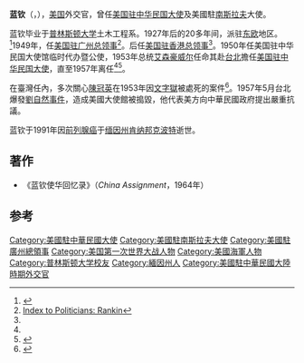 {{Infobox Person
| name   = 蓝钦<br />Karl L. Rankin
| image     = American Ambassador Karl Rankin 藍欽大使.jpg
| caption  = 藍欽大使出席[[台大醫學院|台大醫學院]]擴充計劃附設醫院放射線科建築破土典禮，1953年8月31日
| birth_date  = 1898年9月4日
| birth_place = {{美国}}[[威斯康星州|威斯康星州]][[马尼托沃克_(威斯康星州)|马尼托沃克]]
| death_date  = {{death date and age|1991|1|15|1898|9|4}}
| death_place = {{美国}}[[缅因州|缅因州]][[肯纳邦克波特_(缅因州)|肯纳邦克波特]]
| occupation  = 外交官
| parents        = 
}}

'''蓝钦'''（'''{{lang-en|Karl L. Rankin}}'''，{{bd|1898年|9月4日|1991年|1月15日}}），[[美国|美国]]外交官，曾任[[美国驻华大使列表|美国驻中华民国大使]]及美國駐[[南斯拉夫|南斯拉夫]]大使。

蓝钦毕业于[[普林斯顿大学|普林斯顿大学]]土木工程系。1927年后的20多年间，派驻[[东欧|东欧]]地区。<ref name="cca">{{cite web|url=http://nrch.cca.gov.tw/ccahome/website/site20/contents/018/cca220003-li-wpkbhisdict004506-1318-u.xml|title=臺灣歷史辭典 - 十八畫 - 藍欽|publisher=国家文化资料库|accessdate=2010-02-26}}{{dead link|date=2018年4月 |bot=InternetArchiveBot |fix-attempted=yes }}</ref>1949年，任[[美国驻广州总领事|美国驻广州总领事]]<ref>[http://politicalgraveyard.com/bio/rankin.html Index to Politicians: Rankin]</ref>。后任[[美国驻香港总领事|美国驻香港总领事]]<ref name="cca" />。1950年任美国驻中华民国大使馆临时代办暨公使，1953年总统[[艾森豪威尔|艾森豪威尔]]任命其赴[[台北|台北]]擔任[[美国驻华大使列表|美国驻中华民国大使]]，直至1957年离任<ref name="cca" /><ref>{{cite web |url=http://www.spot.org.tw/introduction/aboutus.html |title=台北之家成立经纬 |publisher=台北之家 |accessdate=2010-02-26 }}</ref>。

在臺灣任內，多次關心[[陳冠英|陳冠英]]在1953年因[[文字獄|文字獄]]被處死的案件<ref name="李禎祥">{{Cite news|url=http://www.peoplenews.tw/news/3dedeaef-17ab-4c60-9481-70f9e216d650|title=一本奪命的暢銷書：陳冠英叛亂案始末|language=zh-tw|publisher=《民報》|author=李禎祥|date=2015-10-01|accessdate=2016-05-05}}</ref>。1957年5月台北爆發[[劉自然事件|劉自然事件]]，造成美國大使館被搗毀，他代表美方向中華民國政府提出嚴重抗議。

蓝钦于1991年因[[前列腺癌|前列腺癌]]于[[缅因州|缅因州]][[肯纳邦克波特_(缅因州)|肯纳邦克波特]]逝世。

==著作==
*《蓝钦使华回忆录》（''China Assignment''，1964年）

==参考==
{{reflist}}

{{start box}}
{{s-none|无}}
{{s-title|[[美国驻港澳总领事|美国驻港澳总领事]]|1949年—1950年}}
{{s-after|[[马康卫|马康卫]]}}
{{s-before|[[司徒雷登|司徒雷登]]}}
{{s-title|[[美国驻华大使|美国驻华大使]]|1953年—1957年<br>（1950年-1953年為臨時代辦）}}
{{s-after|[[莊萊德|莊萊德]]}}
{{end box}}

{{US Ambassadors to China}}
{{DEFAULTSORT:Rankin, Karl L.}}
[[Category:美國駐中華民國大使|Category:美國駐中華民國大使]]
[[Category:美國駐南斯拉夫大使|Category:美國駐南斯拉夫大使]]
[[Category:美國駐廣州總領事|Category:美國駐廣州總領事]]
[[Category:美国第一次世界大战人物|Category:美国第一次世界大战人物]]
[[Category:美國海軍人物|Category:美國海軍人物]]
[[Category:普林斯顿大学校友|Category:普林斯顿大学校友]]
[[Category:緬因州人|Category:緬因州人]]
[[Category:美國駐中華民國大陸時期外交官|Category:美國駐中華民國大陸時期外交官]]